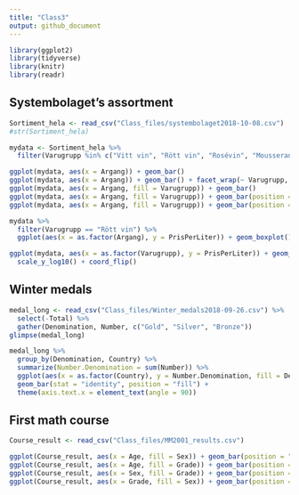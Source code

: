 ```yaml
---
title: "Class3"
output: github_document
---
```


```r
library(ggplot2)
library(tidyverse)
library(knitr)
library(readr)
```

## Systembolaget’s assortment
```r
Sortiment_hela <- read_csv("Class_files/systembolaget2018-10-08.csv")
#str(Sortiment_hela)

mydata <- Sortiment_hela %>%
  filter(Varugrupp %in% c("Vitt vin", "Rött vin", "Rosévin", "Mousserande vin"), Argang %in% c(2011:2018))

ggplot(mydata, aes(x = Argang)) + geom_bar()
ggplot(mydata, aes(x = Argang)) + geom_bar() + facet_wrap(~ Varugrupp, scale = "free_y")
ggplot(mydata, aes(x = Argang, fill = Varugrupp)) + geom_bar()
ggplot(mydata, aes(x = Argang, fill = Varugrupp)) + geom_bar(position = "dodge")
ggplot(mydata, aes(x = Argang, fill = Varugrupp)) + geom_bar(position = "fill")

mydata %>%
  filter(Varugrupp == "Rött vin") %>%
  ggplot(aes(x = as.factor(Argang), y = PrisPerLiter)) + geom_boxplot() + ggtitle("Red wines")

ggplot(mydata, aes(x = as.factor(Varugrupp), y = PrisPerLiter)) + geom_boxplot() + 
  scale_y_log10() + coord_flip()
```

## Winter medals
```r
medal_long <- read_csv("Class_files/Winter_medals2018-09-26.csv") %>% 
  select(-Total) %>% 
  gather(Denomination, Number, c("Gold", "Silver", "Bronze"))
glimpse(medal_long)

medal_long %>%
  group_by(Denomination, Country) %>%
  summarize(Number.Denomination = sum(Number)) %>%
  ggplot(aes(x = as.factor(Country), y = Number.Denomination, fill = Denomination)) + 
  geom_bar(stat = "identity", position = "fill") +
  theme(axis.text.x = element_text(angle = 90))
```

## First math course
```r
Course_result <- read_csv("Class_files/MM2001_results.csv")

ggplot(Course_result, aes(x = Age, fill = Sex)) + geom_bar(position = "fill")
ggplot(Course_result, aes(x = Age, fill = Grade)) + geom_bar(position = "fill")
ggplot(Course_result, aes(x = Sex, fill = Grade)) + geom_bar(position = "fill")
ggplot(Course_result, aes(x = Grade, fill = Sex)) + geom_bar(position = "fill")
```

